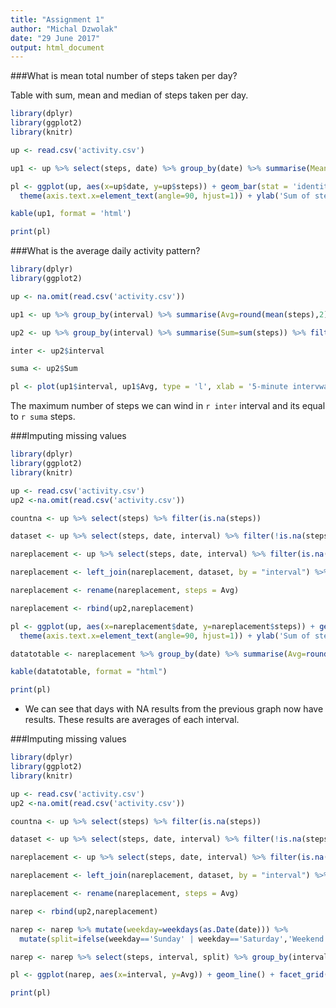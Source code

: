 ---
title: "Assignment 1"
author: "Michal Dzwolak"
date: "29 June 2017"
output: html_document
---


###What is mean total number of steps taken per day?

Table with sum, mean and median of steps taken per day.

```{r pressure, echo=TRUE, message=FALSE, warning=FALSE}
library(dplyr)
library(ggplot2)
library(knitr)

up <- read.csv('activity.csv')

up1 <- up %>% select(steps, date) %>% group_by(date) %>% summarise(Mean=round(mean(steps),2), Sum=sum(steps), Median=median(steps))

pl <- ggplot(up, aes(x=up$date, y=up$steps)) + geom_bar(stat = 'identity') + 
  theme(axis.text.x=element_text(angle=90, hjust=1)) + ylab('Sum of steps taken') + xlab('Date')

kable(up1, format = 'html')

print(pl)

```



###What is the average daily activity pattern?

```{r firstplot, warning=FALSE, message=FALSE}
library(dplyr)
library(ggplot2)

up <- na.omit(read.csv('activity.csv'))

up1 <- up %>% group_by(interval) %>% summarise(Avg=round(mean(steps),2))

up2 <- up %>% group_by(interval) %>% summarise(Sum=sum(steps)) %>% filter(Sum==max(Sum))

inter <- up2$interval

suma <- up2$Sum

pl <- plot(up1$interval, up1$Avg, type = 'l', xlab = '5-minute intervwal', ylab = 'Avg. of steps')

```

The maximum number of steps we can wind in `r inter` interval and its equal to `r suma` steps. 


###Imputing missing values
```{r secondplt, warning=FALSE, message=FALSE}
library(dplyr)
library(ggplot2)
library(knitr)

up <- read.csv('activity.csv')
up2 <-na.omit(read.csv('activity.csv'))

countna <- up %>% select(steps) %>% filter(is.na(steps))

dataset <- up %>% select(steps, date, interval) %>% filter(!is.na(steps)) %>% group_by(interval) %>% summarise(Avg=round(mean(steps),2))

nareplacement <- up %>% select(steps, date, interval) %>% filter(is.na(steps))

nareplacement <- left_join(nareplacement, dataset, by = "interval") %>% select(Avg, date, interval) 

nareplacement <- rename(nareplacement, steps = Avg)

nareplacement <- rbind(up2,nareplacement)

pl <- ggplot(up, aes(x=nareplacement$date, y=nareplacement$steps)) + geom_bar(stat = 'identity') + 
  theme(axis.text.x=element_text(angle=90, hjust=1)) + ylab('Sum of steps taken') + xlab('Date')

datatotable <- nareplacement %>% group_by(date) %>% summarise(Avg=round(mean(steps),2), Median=round(median(steps),2))

kable(datatotable, format = "html")

print(pl)
```

 - We can see that days with NA results from the previous graph now have results. These results are averages of each interval.  



###Imputing missing values

```{r thirdplot, warning=FALSE, message=FALSE}
library(dplyr)
library(ggplot2)
library(knitr)

up <- read.csv('activity.csv')
up2 <-na.omit(read.csv('activity.csv'))

countna <- up %>% select(steps) %>% filter(is.na(steps))

dataset <- up %>% select(steps, date, interval) %>% filter(!is.na(steps)) %>% group_by(interval) %>% summarise(Avg=round(mean(steps),2))

nareplacement <- up %>% select(steps, date, interval) %>% filter(is.na(steps))

nareplacement <- left_join(nareplacement, dataset, by = "interval") %>% select(Avg, date, interval) 

nareplacement <- rename(nareplacement, steps = Avg)

narep <- rbind(up2,nareplacement)

narep <- narep %>% mutate(weekday=weekdays(as.Date(date))) %>% 
  mutate(split=ifelse(weekday=='Sunday' | weekday=='Saturday','Weekend','Workday'))

narep <- narep %>% select(steps, interval, split) %>% group_by(interval, split) %>% summarise(Avg=round(mean(steps),2))

pl <- ggplot(narep, aes(x=interval, y=Avg)) + geom_line() + facet_grid(split~.) + theme_bw()  

print(pl)

```